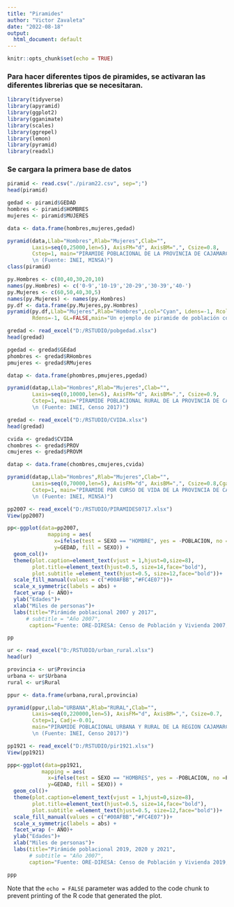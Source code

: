 ---
title: "Piramides"
author: "Victor Zavaleta"
date: "2022-08-18"
output:
  html_document: default
---

```{r setup, include=FALSE}
knitr::opts_chunk$set(echo = TRUE)
```

### Para hacer diferentes tipos de piramides, se activaran las diferentes librerias que se necesitaran.

```{r}
library(tidyverse)
library(apyramid)
library(ggplot2)
library(gganimate)
library(scales)
library(ggrepel)
library(lemon)
library(pyramid)
library(readxl)
```

### Se cargara la primera base de datos
```{r}
piramid <- read.csv("./piram22.csv", sep=";")
head(piramid)
```

```{r}
gedad <- piramid$GEDAD
hombres <- piramid$HOMBRES
mujeres <- piramid$MUJERES

data <- data.frame(hombres,mujeres,gedad)

pyramid(data,Llab="Hombres",Rlab="Mujeres",Clab="",
        Laxis=seq(0,25000,len=5), AxisFM="d", AxisBM=",", Csize=0.8,
        Cstep=1, main="PIRAMIDE POBLACIONAL DE LA PROVINCIA DE CAJAMARCA 2022 
        \n (Fuente: INEI, MINSA)")
class(piramid)
```


```{r}
py.Hombres <- c(80,40,30,20,10)
names(py.Hombres) <- c('0-9','10-19','20-29','30-39','40-')
py.Mujeres <- c(60,50,40,30,5)
names(py.Mujeres) <- names(py.Hombres)
py.df <- data.frame(py.Mujeres,py.Hombres)
pyramid(py.df,Llab="Mujeres",Rlab="Hombres",Lcol="Cyan", Ldens=-1, Rcol="Pink", 
        Rdens=-1, GL=FALSE,main="Un ejemplo de piramide de población con auto-ejes")
```

```{r}
gredad <- read_excel("D:/RSTUDIO/pobgedad.xlsx")
head(gredad)

pgedad <- gredad$GEdad
phombres <- gredad$RHombres
pmujeres <- gredad$RMujeres

datap <- data.frame(phombres,pmujeres,pgedad)

pyramid(datap,Llab="Hombres",Rlab="Mujeres",Clab="",
        Laxis=seq(0,10000,len=5), AxisFM="d", AxisBM=",", Csize=0.9,
        Cstep=1, main="PIRAMIDE POBLACIONAL RURAL DE LA PROVINCIA DE CAJAMARCA 
        \n (Fuente: INEI, Censo 2017)")
```

```{r}
gredad <- read_excel("D:/RSTUDIO/CVIDA.xlsx")
head(gredad)

cvida <- gredad$CVIDA
chombres <- gredad$PROV
cmujeres <- gredad$PROVM

datap <- data.frame(chombres,cmujeres,cvida)

pyramid(datap,Llab="Hombres",Rlab="Mujeres",Clab="",
        Laxis=seq(0,70000,len=5), AxisFM="d", AxisBM=",", Csize=0.8,Cgap=0.5,
        Cstep=1, main="PIRAMIDE POR CURSO DE VIDA DE LA PROVINCIA DE CAJAMARCA 2022 
        \n (Fuente: INEI, MINSA)")
```


```{r}
pp2007 <- read_excel("D:/RSTUDIO/PIRAMIDES0717.xlsx")
View(pp2007)

pp<-ggplot(data=pp2007,
             mapping = aes(
               x=ifelse(test = SEXO == "HOMBRE", yes = -POBLACION, no =POBLACION),
               y=GEDAD, fill = SEXO)) +
  geom_col()+
  theme(plot.caption=element_text(vjust = 1,hjust=0,size=8),
        plot.title=element_text(hjust=0.5, size=14,face="bold"),
        plot.subtitle =element_text(hjust=0.5, size=12,face="bold"))+
  scale_fill_manual(values = c("#00AFBB","#FC4E07"))+
  scale_x_symmetric(labels = abs) +
  facet_wrap (~ AÑO)+
  ylab("Edades")+
  xlab("Miles de personas")+
  labs(title="Pirámide poblacional 2007 y 2017",
      # subtitle = "Año 2007",
       caption="Fuente: ORE-DIRESA: Censo de Población y Vivienda 2007, 2017, INEI.")

pp

```

```{r}
ur <- read_excel("D:/RSTUDIO/urban_rural.xlsx")
head(ur)

provincia <- ur$Provincia
urbana <- ur$Urbana
rural <- ur$Rural

ppur <- data.frame(urbana,rural,provincia)

pyramid(ppur,Llab="URBANA",Rlab="RURAL",Clab="",
        Laxis=seq(0,220000,len=5), AxisFM="d", AxisBM=",", Csize=0.7,
        Cstep=1, Cadj=-0.01,
        main="PIRAMIDE POBLACIONAL URBANA Y RURAL DE LA REGION CAJAMARCA 2017 
        \n (Fuente: INEI, Censo 2017)")

```

```{r}
pp1921 <- read_excel("D:/RSTUDIO/pir1921.xlsx")
View(pp1921)

ppp<-ggplot(data=pp1921,
           mapping = aes(
             x=ifelse(test = SEXO == "HOMBRES", yes = -POBLACION, no =POBLACION),
             y=GEDAD, fill = SEXO)) +
  geom_col()+
  theme(plot.caption=element_text(vjust = 1,hjust=0,size=8),
        plot.title=element_text(hjust=0.5, size=14,face="bold"),
        plot.subtitle =element_text(hjust=0.5, size=12,face="bold"))+
  scale_fill_manual(values = c("#00AFBB","#FC4E07"))+
  scale_x_symmetric(labels = abs) +
  facet_wrap (~ AÑO)+
  ylab("Edades")+
  xlab("Miles de personas")+
  labs(title="Pirámide poblacional 2019, 2020 y 2021",
       # subtitle = "Año 2007",
       caption="Fuente: ORE-DIRESA: Censo de Población y Vivienda 2019,2020, 2021, INEI.")

ppp
```


Note that the `echo = FALSE` parameter was added to the code chunk to prevent printing of the R code that generated the plot.

